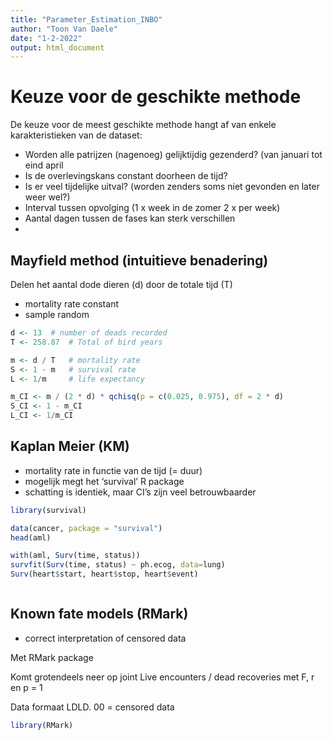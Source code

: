 ```yaml
---
title: "Parameter_Estimation_INBO"
author: "Toon Van Daele"
date: "1-2-2022"
output: html_document
---
```


# Keuze voor de geschikte methode

De keuze voor de meest geschikte methode hangt af van enkele 
karakteristieken van de dataset:

  - Worden alle patrijzen (nagenoeg) gelijktijdig gezenderd? (van januari tot eind april
  - Is de overlevingskans constant doorheen de tijd? 
  - Is er veel tijdelijke uitval? (worden zenders soms niet gevonden en later weer wel?)
  - Interval tussen opvolging (1 x week in de zomer 2 x per week)
  - Aantal dagen tussen de fases kan sterk verschillen
  - 

## Mayfield method (intuitieve benadering)

Delen het aantal dode dieren (d) door de totale tijd (T)

  - mortality rate constant
  - sample random

```r
d <- 13  # number of deads recorded
T <- 258.87  # Total of bird years

m <- d / T   # mortality rate
S <- 1 - m   # survival rate
L <- 1/m     # life expectancy

m_CI <- m / (2 * d) * qchisq(p = c(0.025, 0.975), df = 2 * d)
S_CI <- 1 - m_CI
L_CI <- 1/m_CI
```

## Kaplan Meier (KM)

  - mortality rate in functie van de tijd (= duur)
  - mogelijk megt het 'survival' R package
  - schatting is identiek, maar CI's zijn veel betrouwbaarder
  
```r
library(survival)

data(cancer, package = "survival")
head(aml)

with(aml, Surv(time, status))
survfit(Surv(time, status) ~ ph.ecog, data=lung)
Surv(heart$start, heart$stop, heart$event) 



```

## Known fate models (RMark)

  - correct interpretation of censored data
  
Met RMark package

Komt grotendeels neer op joint Live encounters / dead recoveries
met F, r en p = 1

Data formaat LDLD. 00 = censored data

```r
library(RMark)


```

